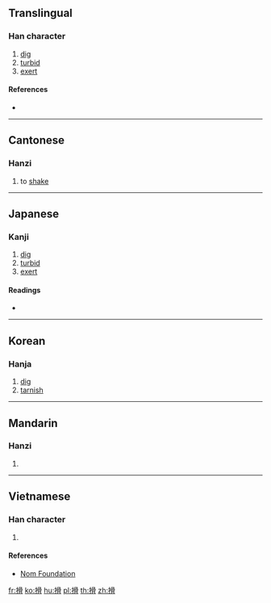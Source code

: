 ==Translingual==

===Han character===
{{Han char|rn=64|rad=手|as=10|sn=13|four=57027|canj=QBBB|ids=⿰扌骨}}

# [[dig]]
# [[turbid]]
# [[exert]]

====References====
* {{Han ref|kx=0448.070|dkj=12511|dj=0799.010|hdz=31918.030|uh=6430|ud=25648|bh=DDAC|bd=56748}}

----

==Cantonese==

===Hanzi===
{{yue-hanzi|jyut=wat6|y=wat6}}

# to [[shake]]

----

==Japanese==

===Kanji===
{{ja-kanji|grade=|rs=手10}}

# [[dig]]
# [[turbid]]
# [[exert]]

====Readings====
* {{ja-readings|on=[[こつ]] (kotsu)|kun=[[ほる]] (horu)}}

----

==Korean==

===Hanja===
{{ko-hanja|hangeul=골|eumhun=|rv=gol|mr=kol|y=kol}}

# [[dig]]
# [[tarnish]]

----

==Mandarin==

===Hanzi===
{{cmn-hanzi|pin=[[hú]] ([[hu2]])|wg=hu<sup>2</sup>}}

# {{defn|lang=cmn|sort=手10}}

----

==Vietnamese==

===Han character===
{{vi-hantu|rs=手10|gọt}}

# {{defn|lang=vi|sort=手10}}

====References====
* [http://nomfoundation.org/common/nom_details.php?codepoint=6430 Nom Foundation]

[[fr:搰]]
[[ko:搰]]
[[hu:搰]]
[[pl:搰]]
[[th:搰]]
[[zh:搰]]